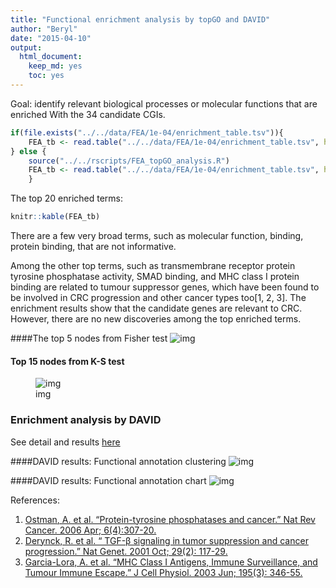 ```yaml
---
title: "Functional enrichment analysis by topGO and DAVID"
author: "Beryl"
date: "2015-04-10"
output: 
  html_document:
    keep_md: yes
    toc: yes
---
```

Goal: identify relevant biological processes or molecular functions that are enriched With the 34 candidate CGIs. 



```r
if(file.exists("../../data/FEA/1e-04/enrichment_table.tsv")){
	FEA_tb <- read.table("../../data/FEA/1e-04/enrichment_table.tsv", header = T)
} else {
	source("../../rscripts/FEA_topGO_analysis.R")
	FEA_tb <- read.table("../../data/FEA/1e-04/enrichment_table.tsv", header = T)
	}
```

The top 20 enriched terms:

```r
knitr::kable(FEA_tb)
```

There are a few very broad terms, such as molecular function, binding, protein binding, that are not informative.

Among the other top terms, such as transmembrane receptor protein tyrosine phosphatase activity, SMAD binding, and MHC class I protein binding are related to tumour suppressor genes, which have been found to be involved in CRC progression and other cancer types too[1, 2, 3]. The enrichment results show that the candidate genes are relevant to CRC. However, there are no new discoveries among the top enriched terms.

####The top 5 nodes from Fisher test
![img](https://raw.githubusercontent.com/STAT540-UBC/yy_team01_colorectal-cancer_STAT540_2015/master/data/FEA/1e-04/Fisher_top5nodes.png?token=AIR6N8h1hFe2UbsotEXVJDbGtMlvAx9mks5VMezTwA%3D%3D)


#### Top 15 nodes from K-S test
![img](https://raw.githubusercontent.com/STAT540-UBC/yy_team01_colorectal-cancer_STAT540_2015/master/data/FEA/1e-04/KS_top15nodes.png?token=AIR6NwpTrEQAQUAoLVWqdhPYX7XZG_bnks5VMe0swA%3D%3D)


### Enrichment analysis by DAVID
See detail and results [here](https://github.com/STAT540-UBC/yy_team01_colorectal-cancer_STAT540_2015/tree/master/data/DAVID)

####DAVID results: Functional annotation clustering
![img](https://raw.githubusercontent.com/STAT540-UBC/yy_team01_colorectal-cancer_STAT540_2015/master/data/DAVID/DAVID_anno_clustering_normal_adenoma_cancer.png?token=AIR6N1P2a5HlvA1RKG56rTar2i6eToeWks5VMfE-wA%3D%3D)


####DAVID results: Functional annotation chart
![img](https://raw.githubusercontent.com/STAT540-UBC/yy_team01_colorectal-cancer_STAT540_2015/master/data/DAVID/DAVID_anno_chart_normal_adenoma_cancer.png?token=AIR6N9vYuN6Bb-zUngobNfveriZMbKhuks5VMfGswA%3D%3D)


References:

1. [Ostman, A. et al. "Protein-tyrosine phosphatases and cancer." Nat Rev Cancer. 2006 Apr; 6(4):307-20.](http://www.ncbi.nlm.nih.gov/pubmed/16557282)
2. [Derynck, R. et al. “ TGF-β signaling in tumor suppression and cancer progression.” Nat Genet. 2001 Oct; 29(2): 117-29.](http://www.ncbi.nlm.nih.gov/pubmed/11586292)
3. [Garcia-Lora, A. et al. “MHC Class I Antigens, Immune Surveillance, and Tumour Immune Escape.” J Cell Physiol. 2003 Jun; 195(3): 346-55.](http://www.ncbi.nlm.nih.gov/pubmed/12704644)
